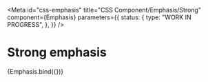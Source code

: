 <!-- @license CC0-1.0 -->


<Meta
  id="css-emphasis"
  title="CSS Component/Emphasis/Strong"
  component={Emphasis}
  parameters={{
    status: {
      type: "WORK IN PROGRESS",
    },
  }}
/>

# Strong emphasis

<Canvas>
  <Story
    name="Strong"
    args={{
      ...exampleArgs,
      strong: true,
    }}
  >
    {Emphasis.bind({})}
  </Story>
</Canvas>
